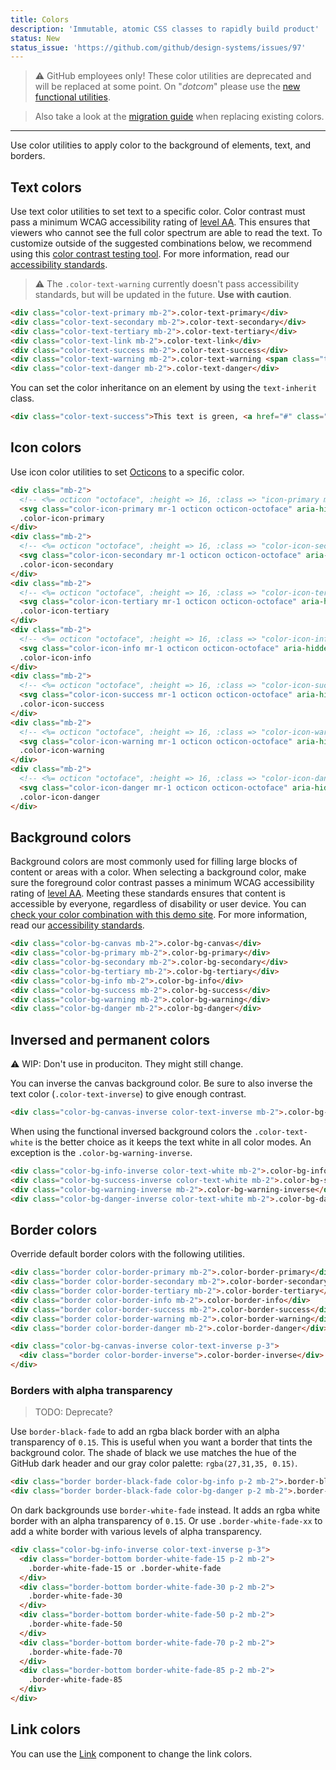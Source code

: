 ```yaml
---
title: Colors
description: 'Immutable, atomic CSS classes to rapidly build product'
status: New
status_issue: 'https://github.com/github/design-systems/issues/97'
---
```



> ⚠️ GitHub employees only! These color utilities are deprecated and will be replaced at some point. On "_dotcom_" please use the [new functional utilities](https://primer-css-git-mkt-color-modes-docs.primer.now.sh/css/utilities/colors).

> Also take a look at the [migration guide](https://primer-css-git-mkt-color-modes-docs.primer.now.sh/css/support/v16-migration) when replacing existing colors.

---

Use color utilities to apply color to the background of elements, text, and borders.

## Text colors

Use text color utilities to set text to a specific color. Color contrast must pass a minimum WCAG accessibility rating of [level AA](https://www.w3.org/TR/UNDERSTANDING-WCAG20/visual-audio-contrast-contrast.html). This ensures that viewers who cannot see the full color spectrum are able to read the text. To customize outside of the suggested combinations below, we recommend using this [color contrast testing tool](https://colorable.jxnblk.com/). For more information, read our [accessibility standards](../principles/accessibility).

> ⚠️ The `.color-text-warning` currently doesn't pass accessibility standards, but will be updated in the future. **Use with caution**.

```html live
<div class="color-text-primary mb-2">.color-text-primary</div>
<div class="color-text-secondary mb-2">.color-text-secondary</div>
<div class="color-text-tertiary mb-2">.color-text-tertiary</div>
<div class="color-text-link mb-2">.color-text-link</div>
<div class="color-text-success mb-2">.color-text-success</div>
<div class="color-text-warning mb-2">.color-text-warning <span class="tooltipped tooltipped-n" aria-label="Does not meet accessibility standards">⚠️</span></div>
<div class="color-text-danger mb-2">.color-text-danger</div>
```

You can set the color inheritance on an element by using the `text-inherit` class.

```html live
<div class="color-text-success">This text is green, <a href="#" class="text-inherit">including the link</a></div>
```

## Icon colors

Use icon color utilities to set [Octicons](https://primer.style/octicons) to a specific color.

```html live
<div class="mb-2">
  <!-- <%= octicon "octoface", :height => 16, :class => "icon-primary mr-1" %> -->
  <svg class="color-icon-primary mr-1 octicon octicon-octoface" aria-hidden="true" xmlns="http://www.w3.org/2000/svg" viewBox="0 0 16 16" width="16" height="16"><path fill-rule="evenodd" d="M1.326 1.973a1.2 1.2 0 011.49-.832c.387.112.977.307 1.575.602.586.291 1.243.71 1.7 1.296.022.027.042.056.061.084A13.22 13.22 0 018 3c.67 0 1.289.037 1.861.108l.051-.07c.457-.586 1.114-1.004 1.7-1.295a9.654 9.654 0 011.576-.602 1.2 1.2 0 011.49.832c.14.493.356 1.347.479 2.29.079.604.123 1.28.07 1.936.541.977.773 2.11.773 3.301C16 13 14.5 15 8 15s-8-2-8-5.5c0-1.034.238-2.128.795-3.117-.08-.712-.034-1.46.052-2.12.122-.943.34-1.797.479-2.29zM8 13.065c6 0 6.5-2 6-4.27C13.363 5.905 11.25 5 8 5s-5.363.904-6 3.796c-.5 2.27 0 4.27 6 4.27z"></path><path d="M4 8a1 1 0 012 0v1a1 1 0 01-2 0V8zm2.078 2.492c-.083-.264.146-.492.422-.492h3c.276 0 .505.228.422.492C9.67 11.304 8.834 12 8 12c-.834 0-1.669-.696-1.922-1.508zM10 8a1 1 0 112 0v1a1 1 0 11-2 0V8z"></path></svg>
  .color-icon-primary
</div>
<div class="mb-2">
  <!-- <%= octicon "octoface", :height => 16, :class => "color-icon-secondary mr-1" %> -->
  <svg class="color-icon-secondary mr-1 octicon octicon-octoface" aria-hidden="true" xmlns="http://www.w3.org/2000/svg" viewBox="0 0 16 16" width="16" height="16"><path fill-rule="evenodd" d="M1.326 1.973a1.2 1.2 0 011.49-.832c.387.112.977.307 1.575.602.586.291 1.243.71 1.7 1.296.022.027.042.056.061.084A13.22 13.22 0 018 3c.67 0 1.289.037 1.861.108l.051-.07c.457-.586 1.114-1.004 1.7-1.295a9.654 9.654 0 011.576-.602 1.2 1.2 0 011.49.832c.14.493.356 1.347.479 2.29.079.604.123 1.28.07 1.936.541.977.773 2.11.773 3.301C16 13 14.5 15 8 15s-8-2-8-5.5c0-1.034.238-2.128.795-3.117-.08-.712-.034-1.46.052-2.12.122-.943.34-1.797.479-2.29zM8 13.065c6 0 6.5-2 6-4.27C13.363 5.905 11.25 5 8 5s-5.363.904-6 3.796c-.5 2.27 0 4.27 6 4.27z"></path><path d="M4 8a1 1 0 012 0v1a1 1 0 01-2 0V8zm2.078 2.492c-.083-.264.146-.492.422-.492h3c.276 0 .505.228.422.492C9.67 11.304 8.834 12 8 12c-.834 0-1.669-.696-1.922-1.508zM10 8a1 1 0 112 0v1a1 1 0 11-2 0V8z"></path></svg>
  .color-icon-secondary
</div>
<div class="mb-2">
  <!-- <%= octicon "octoface", :height => 16, :class => "color-icon-tertiary mr-1" %> -->
  <svg class="color-icon-tertiary mr-1 octicon octicon-octoface" aria-hidden="true" xmlns="http://www.w3.org/2000/svg" viewBox="0 0 16 16" width="16" height="16"><path fill-rule="evenodd" d="M1.326 1.973a1.2 1.2 0 011.49-.832c.387.112.977.307 1.575.602.586.291 1.243.71 1.7 1.296.022.027.042.056.061.084A13.22 13.22 0 018 3c.67 0 1.289.037 1.861.108l.051-.07c.457-.586 1.114-1.004 1.7-1.295a9.654 9.654 0 011.576-.602 1.2 1.2 0 011.49.832c.14.493.356 1.347.479 2.29.079.604.123 1.28.07 1.936.541.977.773 2.11.773 3.301C16 13 14.5 15 8 15s-8-2-8-5.5c0-1.034.238-2.128.795-3.117-.08-.712-.034-1.46.052-2.12.122-.943.34-1.797.479-2.29zM8 13.065c6 0 6.5-2 6-4.27C13.363 5.905 11.25 5 8 5s-5.363.904-6 3.796c-.5 2.27 0 4.27 6 4.27z"></path><path d="M4 8a1 1 0 012 0v1a1 1 0 01-2 0V8zm2.078 2.492c-.083-.264.146-.492.422-.492h3c.276 0 .505.228.422.492C9.67 11.304 8.834 12 8 12c-.834 0-1.669-.696-1.922-1.508zM10 8a1 1 0 112 0v1a1 1 0 11-2 0V8z"></path></svg>
  .color-icon-tertiary
</div>
<div class="mb-2">
  <!-- <%= octicon "octoface", :height => 16, :class => "color-icon-info mr-1" %> -->
  <svg class="color-icon-info mr-1 octicon octicon-octoface" aria-hidden="true" xmlns="http://www.w3.org/2000/svg" viewBox="0 0 16 16" width="16" height="16"><path fill-rule="evenodd" d="M1.326 1.973a1.2 1.2 0 011.49-.832c.387.112.977.307 1.575.602.586.291 1.243.71 1.7 1.296.022.027.042.056.061.084A13.22 13.22 0 018 3c.67 0 1.289.037 1.861.108l.051-.07c.457-.586 1.114-1.004 1.7-1.295a9.654 9.654 0 011.576-.602 1.2 1.2 0 011.49.832c.14.493.356 1.347.479 2.29.079.604.123 1.28.07 1.936.541.977.773 2.11.773 3.301C16 13 14.5 15 8 15s-8-2-8-5.5c0-1.034.238-2.128.795-3.117-.08-.712-.034-1.46.052-2.12.122-.943.34-1.797.479-2.29zM8 13.065c6 0 6.5-2 6-4.27C13.363 5.905 11.25 5 8 5s-5.363.904-6 3.796c-.5 2.27 0 4.27 6 4.27z"></path><path d="M4 8a1 1 0 012 0v1a1 1 0 01-2 0V8zm2.078 2.492c-.083-.264.146-.492.422-.492h3c.276 0 .505.228.422.492C9.67 11.304 8.834 12 8 12c-.834 0-1.669-.696-1.922-1.508zM10 8a1 1 0 112 0v1a1 1 0 11-2 0V8z"></path></svg>
  .color-icon-info
</div>
<div class="mb-2">
  <!-- <%= octicon "octoface", :height => 16, :class => "color-icon-success mr-1" %> -->
  <svg class="color-icon-success mr-1 octicon octicon-octoface" aria-hidden="true" xmlns="http://www.w3.org/2000/svg" viewBox="0 0 16 16" width="16" height="16"><path fill-rule="evenodd" d="M1.326 1.973a1.2 1.2 0 011.49-.832c.387.112.977.307 1.575.602.586.291 1.243.71 1.7 1.296.022.027.042.056.061.084A13.22 13.22 0 018 3c.67 0 1.289.037 1.861.108l.051-.07c.457-.586 1.114-1.004 1.7-1.295a9.654 9.654 0 011.576-.602 1.2 1.2 0 011.49.832c.14.493.356 1.347.479 2.29.079.604.123 1.28.07 1.936.541.977.773 2.11.773 3.301C16 13 14.5 15 8 15s-8-2-8-5.5c0-1.034.238-2.128.795-3.117-.08-.712-.034-1.46.052-2.12.122-.943.34-1.797.479-2.29zM8 13.065c6 0 6.5-2 6-4.27C13.363 5.905 11.25 5 8 5s-5.363.904-6 3.796c-.5 2.27 0 4.27 6 4.27z"></path><path d="M4 8a1 1 0 012 0v1a1 1 0 01-2 0V8zm2.078 2.492c-.083-.264.146-.492.422-.492h3c.276 0 .505.228.422.492C9.67 11.304 8.834 12 8 12c-.834 0-1.669-.696-1.922-1.508zM10 8a1 1 0 112 0v1a1 1 0 11-2 0V8z"></path></svg>
  .color-icon-success
</div>
<div class="mb-2">
  <!-- <%= octicon "octoface", :height => 16, :class => "color-icon-warning mr-1" %> -->
  <svg class="color-icon-warning mr-1 octicon octicon-octoface" aria-hidden="true" xmlns="http://www.w3.org/2000/svg" viewBox="0 0 16 16" width="16" height="16"><path fill-rule="evenodd" d="M1.326 1.973a1.2 1.2 0 011.49-.832c.387.112.977.307 1.575.602.586.291 1.243.71 1.7 1.296.022.027.042.056.061.084A13.22 13.22 0 018 3c.67 0 1.289.037 1.861.108l.051-.07c.457-.586 1.114-1.004 1.7-1.295a9.654 9.654 0 011.576-.602 1.2 1.2 0 011.49.832c.14.493.356 1.347.479 2.29.079.604.123 1.28.07 1.936.541.977.773 2.11.773 3.301C16 13 14.5 15 8 15s-8-2-8-5.5c0-1.034.238-2.128.795-3.117-.08-.712-.034-1.46.052-2.12.122-.943.34-1.797.479-2.29zM8 13.065c6 0 6.5-2 6-4.27C13.363 5.905 11.25 5 8 5s-5.363.904-6 3.796c-.5 2.27 0 4.27 6 4.27z"></path><path d="M4 8a1 1 0 012 0v1a1 1 0 01-2 0V8zm2.078 2.492c-.083-.264.146-.492.422-.492h3c.276 0 .505.228.422.492C9.67 11.304 8.834 12 8 12c-.834 0-1.669-.696-1.922-1.508zM10 8a1 1 0 112 0v1a1 1 0 11-2 0V8z"></path></svg>
  .color-icon-warning
</div>
<div class="mb-2">
  <!-- <%= octicon "octoface", :height => 16, :class => "color-icon-danger mr-1" %> -->
  <svg class="color-icon-danger mr-1 octicon octicon-octoface" aria-hidden="true" xmlns="http://www.w3.org/2000/svg" viewBox="0 0 16 16" width="16" height="16"><path fill-rule="evenodd" d="M1.326 1.973a1.2 1.2 0 011.49-.832c.387.112.977.307 1.575.602.586.291 1.243.71 1.7 1.296.022.027.042.056.061.084A13.22 13.22 0 018 3c.67 0 1.289.037 1.861.108l.051-.07c.457-.586 1.114-1.004 1.7-1.295a9.654 9.654 0 011.576-.602 1.2 1.2 0 011.49.832c.14.493.356 1.347.479 2.29.079.604.123 1.28.07 1.936.541.977.773 2.11.773 3.301C16 13 14.5 15 8 15s-8-2-8-5.5c0-1.034.238-2.128.795-3.117-.08-.712-.034-1.46.052-2.12.122-.943.34-1.797.479-2.29zM8 13.065c6 0 6.5-2 6-4.27C13.363 5.905 11.25 5 8 5s-5.363.904-6 3.796c-.5 2.27 0 4.27 6 4.27z"></path><path d="M4 8a1 1 0 012 0v1a1 1 0 01-2 0V8zm2.078 2.492c-.083-.264.146-.492.422-.492h3c.276 0 .505.228.422.492C9.67 11.304 8.834 12 8 12c-.834 0-1.669-.696-1.922-1.508zM10 8a1 1 0 112 0v1a1 1 0 11-2 0V8z"></path></svg>
  .color-icon-danger
</div>
```

## Background colors

Background colors are most commonly used for filling large blocks of content or areas with a color. When selecting a background color, make sure the foreground color contrast passes a minimum WCAG accessibility rating of [level AA](https://www.w3.org/TR/UNDERSTANDING-WCAG20/visual-audio-contrast-contrast.html). Meeting these standards ensures that content is accessible by everyone, regardless of disability or user device. You can [check your color combination with this demo site](https://colorable.jxnblk.com/). For more information, read our [accessibility standards](../principles/accessibility).

```html live
<div class="color-bg-canvas mb-2">.color-bg-canvas</div>
<div class="color-bg-primary mb-2">.color-bg-primary</div>
<div class="color-bg-secondary mb-2">.color-bg-secondary</div>
<div class="color-bg-tertiary mb-2">.color-bg-tertiary</div>
<div class="color-bg-info mb-2">.color-bg-info</div>
<div class="color-bg-success mb-2">.color-bg-success</div>
<div class="color-bg-warning mb-2">.color-bg-warning</div>
<div class="color-bg-danger mb-2">.color-bg-danger</div>
```

## Inversed and permanent colors

⚠️ WIP: Don't use in produciton. They might still change.

You can inverse the canvas background color. Be sure to also inverse the text color (`.color-text-inverse`) to give enough contrast.

```html live
<div class="color-bg-canvas-inverse color-text-inverse mb-2">.color-bg-canvas-inverse .color-text-inverse</div>
```

When using the functional inversed background colors the `.color-text-white` is the better choice as it keeps the text white in all color modes. An exception is the `.color-bg-warning-inverse`.

```html live
<div class="color-bg-info-inverse color-text-white mb-2">.color-bg-info-inverse .color-text-white</div>
<div class="color-bg-success-inverse color-text-white mb-2">.color-bg-success-inverse .color-text-white</div>
<div class="color-bg-warning-inverse mb-2">.color-bg-warning-inverse</div>
<div class="color-bg-danger-inverse color-text-white mb-2">.color-bg-danger-inverse .color-text-white</div>
```

## Border colors

Override default border colors with the following utilities.

```html live
<div class="border color-border-primary mb-2">.color-border-primary</div>
<div class="border color-border-secondary mb-2">.color-border-secondary</div>
<div class="border color-border-tertiary mb-2">.color-border-tertiary</div>
<div class="border color-border-info mb-2">.color-border-info</div>
<div class="border color-border-success mb-2">.color-border-success</div>
<div class="border color-border-warning mb-2">.color-border-warning</div>
<div class="border color-border-danger mb-2">.color-border-danger</div>

<div class="color-bg-canvas-inverse color-text-inverse p-3">
  <div class="border color-border-inverse">.color-border-inverse</div>
</div>
```

### Borders with alpha transparency

> TODO: Deprecate?

Use `border-black-fade` to add an rgba black border with an alpha transparency of `0.15`. This is useful when you want a border that tints the background color. The shade of black we use matches the hue of the GitHub dark header and our gray color palette: `rgba(27,31,35, 0.15)`.

```html live
<div class="border border-black-fade color-bg-info p-2 mb-2">.border-black-fade</div>
<div class="border border-black-fade color-bg-danger p-2 mb-2">.border-black-fade</div>
```

On dark backgrounds use `border-white-fade` instead. It adds an rgba white border with an alpha transparency of `0.15`. Or use `.border-white-fade-xx` to add a white border with various levels of alpha transparency.

```html live
<div class="color-bg-info-inverse color-text-inverse p-3">
  <div class="border-bottom border-white-fade-15 p-2 mb-2">
    .border-white-fade-15 or .border-white-fade
  </div>
  <div class="border-bottom border-white-fade-30 p-2 mb-2">
    .border-white-fade-30
  </div>
  <div class="border-bottom border-white-fade-50 p-2 mb-2">
    .border-white-fade-50
  </div>
  <div class="border-bottom border-white-fade-70 p-2 mb-2">
    .border-white-fade-70
  </div>
  <div class="border-bottom border-white-fade-85 p-2 mb-2">
    .border-white-fade-85
  </div>
</div>
```

## Link colors

You can use the [Link](../components/links) component to change the link colors.


<!-- TODO: Remove? -->
<!--
<PaletteTable>
  {palettes.map(({name, title, value}) => (
    <PaletteTableFragment name={name} type="bg" sparse key={name}>
      <tr>
        <PaletteHeading indicatorColor={value} colSpan="4">
          {title}
        </PaletteHeading>
      </tr>
    </PaletteTableFragment>
  ))}
</PaletteTable>
-->

<!-- TODO: Remove? -->
<!--
<PaletteTable columns={[
  {
    title: 'Alias',
    Cell: props => <PaletteCell.Alias {...props} style={{borderBottom: `1px solid ${props.value} !important`}} />
  },
  'variable',
  {title: 'Value', Cell: PaletteCell.Background, Value: PaletteValue.Value}
]}>
  {palettes.map(({name, title, value}) => (
    <PaletteTableFragment name={name} key={name} type="text" sparse prefix="color" columns={[
  {
    title: 'Alias',
    Cell: props => <PaletteCell.Alias {...props} style={{borderBottom: `1px solid ${props.value} !important`}} />
  },
  'variable',
  {title: 'Value', Cell: PaletteCell.Background, Value: PaletteValue.Value}
]}>
      <tr>
        <PaletteHeading indicatorColor={value} colSpan="4">
          {title}
        </PaletteHeading>
      </tr>
    </PaletteTableFragment>
  ))}
</PaletteTable>
-->
